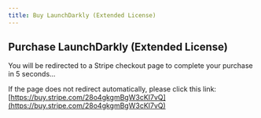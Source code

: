 ```yaml
---
title: Buy LaunchDarkly (Extended License)
---
```



<Head>
  <meta httpEquiv="refresh" content="5; url='https://buy.stripe.com/28o4gkgmBgW3cKI7vQ'" />
</Head>

## Purchase LaunchDarkly (Extended License)

You will be redirected to a Stripe checkout page to complete your purchase in 5 seconds...

If the page does not redirect automatically, please click this link: [https://buy.stripe.com/28o4gkgmBgW3cKI7vQ](https://buy.stripe.com/28o4gkgmBgW3cKI7vQ)
